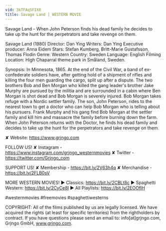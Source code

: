 ```yaml
---
vid: 3kTFAqSFIX8
title: Savage Land | WESTERN MOVIE
---
```


Savage Land - When John Peterson finds his dead family he decides to take up the hunt for the perpetrators and take revenge on them.

Savage Land (1980)
Director: Dan Ying
Writers: Dan Ying
Executive producer: Anna Eidem
Stars: Stefan Kumberg, Britt-Marie Gustafsson, Thomas Flodin
Genre: Western
Country: Sweden
Language: English
Filming Location: High Chaparral theme park in Småland, Sweden.

Synopsis:
In Minnesota, 1865. At the end of the Civil War, a band of ex-confederate soldiers have, after getting hold of a shipment of rifles and killing the four men guarding the cargo, split up after a dispute. The two brothers Bob and Ben Morgan who killed the gang leader's brother Jake Murphy are pursued by the militia and are surrounded in a cabin where Ben Morgan is shot dead and Bob Morgan is severely injured. Bob Morgan takes refuge with a Nordic settler family. The son, John Peterson, rides to the nearest town to get a doctor who can help Bob Morgan who is telling about his pursuers. Frank Murphy and his gang find Bob Morgan at the settler family and kill him and massacre the family before burning down the farm. When John Peterson returns with the Doctor, he finds his dead family and decides to take up the hunt for the perpetrators and take revenge on them.

✘ Website: https://www.grjngo.com

FOLLOW US!
✘ Instagram - https://www.instagram.com/grjngo_westernmovies
✘ Twitter - https://twitter.com/Grjngo_com

SUPPORT US!
✘ Membership - https://bit.ly/2V63h4q
✘ Merchandise - https://bit.ly/2FLB0sV

MORE WESTERN MOVIES! 
► Classics: https://bit.ly/2CBLt8c 
► Spaghetti Western: https://bit.ly/2CyCe8I 
► All Playlists: https://bit.ly/2EOOfIH 

#westernmovies #freemovies #spaghettiwesterns

COPYRIGHT: All of the films published by us are legally licensed. We have acquired the rights (at least for specific territories) from the rightholders by contract. If you have questions please send an email to: info[at]grjngo.com, Grjngo GmbH, www.grjngo.com.